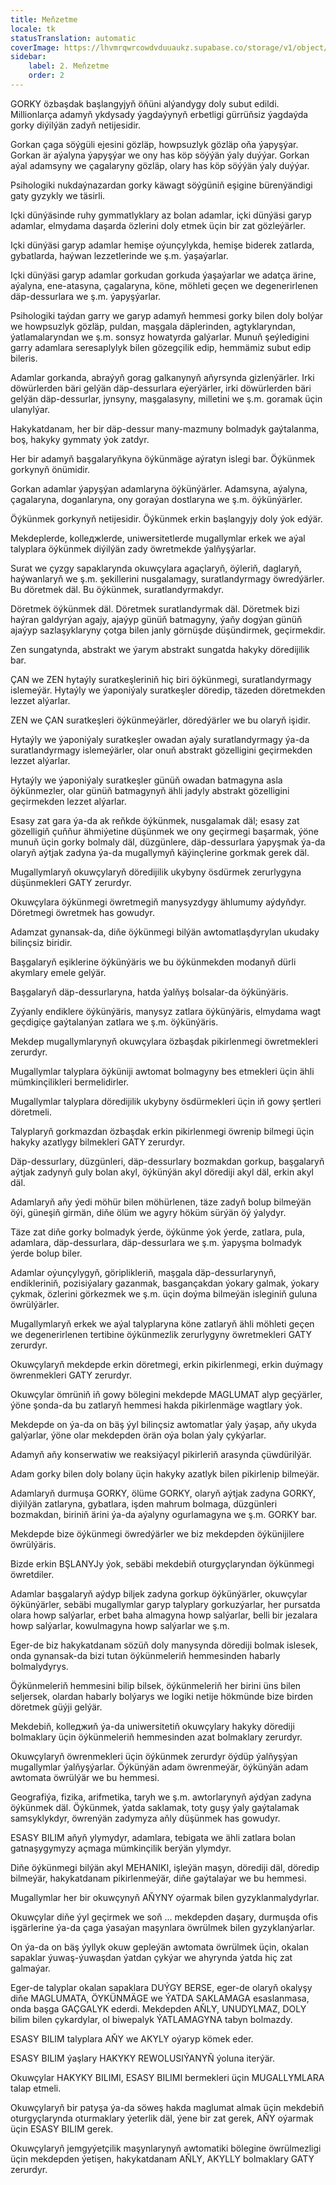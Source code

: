 ```yaml
---
title: Meňzetme
locale: tk
statusTranslation: automatic
coverImage: https://lhvmrqwrcowdvduuaukz.supabase.co/storage/v1/object/public/strapi-uploads/small_cover-educacion-fundamental.webp-2d51a7828a2b1309555be27f7e2a61a0.webp
sidebar:
    label: 2. Meňzetme
    order: 2
---
```

GORKY özbaşdak başlangyjyň öňüni alýandygy doly subut edildi. Millionlarça adamyň ykdysady ýagdaýynyň erbetligi gürrüňsiz ýagdaýda gorky diýilýän zadyň netijesidir.

Gorkan çaga söýgüli ejesini gözläp, howpsuzlyk gözläp oňa ýapyşýar. Gorkan är aýalyna ýapyşýar we ony has köp söýýän ýaly duýýar. Gorkan aýal adamsyny we çagalaryny gözläp, olary has köp söýýän ýaly duýýar.

Psihologiki nukdaýnazardan gorky käwagt söýgüniň eşigine bürenýändigi gaty gyzykly we täsirli.

Içki dünýäsinde ruhy gymmatlyklary az bolan adamlar, içki dünýäsi garyp adamlar, elmydama daşarda özlerini doly etmek üçin bir zat gözleýärler.

Içki dünýäsi garyp adamlar hemişe oýunçylykda, hemişe biderek zatlarda, gybatlarda, haýwan lezzetlerinde we ş.m. ýaşaýarlar.

Içki dünýäsi garyp adamlar gorkudan gorkuda ýaşaýarlar we adatça ärine, aýalyna, ene-atasyna, çagalaryna, köne, möhleti geçen we degenerirlenen däp-dessurlara we ş.m. ýapyşýarlar.

Psihologiki taýdan garry we garyp adamyň hemmesi gorky bilen doly bolýar we howpsuzlyk gözläp, puldan, maşgala däplerinden, agtyklaryndan, ýatlamalaryndan we ş.m. sonsyz howatyrda galýarlar. Munuň şeýledigini garry adamlara seresaplylyk bilen gözegçilik edip, hemmämiz subut edip bileris.

Adamlar gorkanda, abraýyň gorag galkanynyň aňyrsynda gizlenýärler. Irki döwürlerden bäri gelýän däp-dessurlara eýerýärler, irki döwürlerden bäri gelýän däp-dessurlar, jynsyny, maşgalasyny, milletini we ş.m. goramak üçin ulanylýar.

Hakykatdanam, her bir däp-dessur many-mazmuny bolmadyk gaýtalanma, boş, hakyky gymmaty ýok zatdyr.

Her bir adamyň başgalaryňkyna öýkünmäge aýratyn islegi bar. Öýkünmek gorkynyň önümidir.

Gorkan adamlar ýapyşýan adamlaryna öýkünýärler. Adamsyna, aýalyna, çagalaryna, doganlaryna, ony goraýan dostlaryna we ş.m. öýkünýärler.

Öýkünmek gorkynyň netijesidir. Öýkünmek erkin başlangyjy doly ýok edýär.

Mekdeplerde, kolleджlerde, uniwersitetlerde mugallymlar erkek we aýal talyplara öýkünmek diýilýän zady öwretmekde ýalňyşýarlar.

Surat we çyzgy sapaklarynda okuwçylara agaçlaryň, öýleriň, daglaryň, haýwanlaryň we ş.m. şekillerini nusgalamagy, suratlandyrmagy öwredýärler. Bu döretmek däl. Bu öýkünmek, suratlandyrmakdyr.

Döretmek öýkünmek däl. Döretmek suratlandyrmak däl. Döretmek bizi haýran galdyrýan agajy, ajaýyp günüň batmagyny, ýaňy dogýan günüň ajaýyp sazlaşyklaryny çotga bilen janly görnüşde düşündirmek, geçirmekdir.

Zen sungatynda, abstrakt we ýarym abstrakt sungatda hakyky döredijilik bar.

ÇAN we ZEN hytaýly suratkeşleriniň hiç biri öýkünmegi, suratlandyrmagy islemeýär. Hytaýly we ýaponiýaly suratkeşler döredip, täzeden döretmekden lezzet alýarlar.

ZEN we ÇAN suratkeşleri öýkünmeýärler, döredýärler we bu olaryň işidir.

Hytaýly we ýaponiýaly suratkeşler owadan aýaly suratlandyrmagy ýa-da suratlandyrmagy islemeýärler, olar onuň abstrakt gözelligini geçirmekden lezzet alýarlar.

Hytaýly we ýaponiýaly suratkeşler günüň owadan batmagyna asla öýkünmezler, olar günüň batmagynyň ähli jadyly abstrakt gözelligini geçirmekden lezzet alýarlar.

Esasy zat gara ýa-da ak reňkde öýkünmek, nusgalamak däl; esasy zat gözelligiň çuňňur ähmiýetine düşünmek we ony geçirmegi başarmak, ýöne munuň üçin gorky bolmaly däl, düzgünlere, däp-dessurlara ýapyşmak ýa-da olaryň aýtjak zadyna ýa-da mugallymyň käýinçlerine gorkmak gerek däl.

Mugallymlaryň okuwçylaryň döredijilik ukybyny ösdürmek zerurlygyna düşünmekleri GATY zerurdyr.

Okuwçylara öýkünmegi öwretmegiň manysyzdygy ählumumy aýdyňdyr. Döretmegi öwretmek has gowudyr.

Adamzat gynansak-da, diňe öýkünmegi bilýän awtomatlaşdyrylan ukudaky bilinçsiz biridir.

Başgalaryň eşiklerine öýkünýäris we bu öýkünmekden modanyň dürli akymlary emele gelýär.

Başgalaryň däp-dessurlaryna, hatda ýalňyş bolsalar-da öýkünýäris.

Zyýanly endiklere öýkünýäris, manysyz zatlara öýkünýäris, elmydama wagt geçdigiçe gaýtalanýan zatlara we ş.m. öýkünýäris.

Mekdep mugallymlarynyň okuwçylara özbaşdak pikirlenmegi öwretmekleri zerurdyr.

Mugallymlar talyplara öýküniji awtomat bolmagyny bes etmekleri üçin ähli mümkinçilikleri bermelidirler.

Mugallymlar talyplara döredijilik ukybyny ösdürmekleri üçin iň gowy şertleri döretmeli.

Talyplaryň gorkmazdan özbaşdak erkin pikirlenmegi öwrenip bilmegi üçin hakyky azatlygy bilmekleri GATY zerurdyr.

Däp-dessurlary, düzgünleri, däp-dessurlary bozmakdan gorkup, başgalaryň aýtjak zadynyň guly bolan akyl, öýkünýän akyl dörediji akyl däl, erkin akyl däl.

Adamlaryň aňy ýedi möhür bilen möhürlenen, täze zadyň bolup bilmeýän öýi, güneşiň girmän, diňe ölüm we agyry höküm sürýän öý ýalydyr.

Täze zat diňe gorky bolmadyk ýerde, öýkünme ýok ýerde, zatlara, pula, adamlara, däp-dessurlara, däp-dessurlara we ş.m. ýapyşma bolmadyk ýerde bolup biler.

Adamlar oýunçylygyň, göriplikleriň, maşgala däp-dessurlarynyň, endikleriniň, pozisiýalary gazanmak, basgançakdan ýokary galmak, ýokary çykmak, özlerini görkezmek we ş.m. üçin doýma bilmeýän isleginiň guluna öwrülýärler.

Mugallymlaryň erkek we aýal talyplaryna köne zatlaryň ähli möhleti geçen we degenerirlenen tertibine öýkünmezlik zerurlygyny öwretmekleri GATY zerurdyr.

Okuwçylaryň mekdepde erkin döretmegi, erkin pikirlenmegi, erkin duýmagy öwrenmekleri GATY zerurdyr.

Okuwçylar ömrüniň iň gowy bölegini mekdepde MAGLUMAT alyp geçýärler, ýöne şonda-da bu zatlaryň hemmesi hakda pikirlenmäge wagtlary ýok.

Mekdepde on ýa-da on bäş ýyl bilinçsiz awtomatlar ýaly ýaşap, aňy ukyda galýarlar, ýöne olar mekdepden örän oýa bolan ýaly çykýarlar.

Adamyň aňy konserwatiw we reaksiýaçyl pikirleriň arasynda çüwdürilýär.

Adam gorky bilen doly bolany üçin hakyky azatlyk bilen pikirlenip bilmeýär.

Adamlaryň durmuşa GORKY, ölüme GORKY, olaryň aýtjak zadyna GORKY, diýilýän zatlaryna, gybatlara, işden mahrum bolmaga, düzgünleri bozmakdan, biriniň ärini ýa-da aýalyny ogurlamagyna we ş.m. GORKY bar.

Mekdepde bize öýkünmegi öwredýärler we biz mekdepden öýkünijilere öwrülýäris.

Bizde erkin BŞLANYJy ýok, sebäbi mekdebiň oturgyçlaryndan öýkünmegi öwretdiler.

Adamlar başgalaryň aýdyp biljek zadyna gorkup öýkünýärler, okuwçylar öýkünýärler, sebäbi mugallymlar garyp talyplary gorkuzýarlar, her pursatda olara howp salýarlar, erbet baha almagyna howp salýarlar, belli bir jezalara howp salýarlar, kowulmagyna howp salýarlar we ş.m.

Eger-de biz hakykatdanam sözüň doly manysynda dörediji bolmak islesek, onda gynansak-da bizi tutan öýkünmeleriň hemmesinden habarly bolmalydyrys.

Öýkünmeleriň hemmesini bilip bilsek, öýkünmeleriň her birini üns bilen seljersek, olardan habarly bolýarys we logiki netije hökmünde bize birden döretmek güýji gelýär.

Mekdebiň, kolleджиň ýa-da uniwersitetiň okuwçylary hakyky dörediji bolmaklary üçin öýkünmeleriň hemmesinden azat bolmaklary zerurdyr.

Okuwçylaryň öwrenmekleri üçin öýkünmek zerurdyr öýdüp ýalňyşýan mugallymlar ýalňyşýarlar. Öýkünýän adam öwrenmeýär, öýkünýän adam awtomata öwrülýär we bu hemmesi.

Geografiýa, fizika, arifmetika, taryh we ş.m. awtorlarynyň aýdýan zadyna öýkünmek däl. Öýkünmek, ýatda saklamak, toty guşy ýaly gaýtalamak samsyklykdyr, öwrenýän zadymyza aňly düşünmek has gowudyr.

ESASY BILIM aňyň ylymydyr, adamlara, tebigata we ähli zatlara bolan gatnaşygymyzy açmaga mümkinçilik berýän ylymdyr.

Diňe öýkünmegi bilýän akyl MEHANIKI, işleýän maşyn, dörediji däl, döredip bilmeýär, hakykatdanam pikirlenmeýär, diňe gaýtalaýar we bu hemmesi.

Mugallymlar her bir okuwçynyň AŇYNY oýarmak bilen gyzyklanmalydyrlar.

Okuwçylar diňe ýyl geçirmek we soň ... mekdepden daşary, durmuşda ofis işgärlerine ýa-da çaga ýasaýan maşynlara öwrülmek bilen gyzyklanýarlar.

On ýa-da on bäş ýyllyk okuw gepleýän awtomata öwrülmek üçin, okalan sapaklar ýuwaş-ýuwaşdan ýatdan çykýar we ahyrynda ýatda hiç zat galmaýar.

Eger-de talyplar okalan sapaklara DUÝGY BERSE, eger-de olaryň okalyşy diňe MAGLUMATA, ÖYKÜNMÄGE we ÝATDA SAKLAMAGA esaslanmasa, onda başga GAÇGALYK ederdi. Mekdepden AŇLY, UNUDYLMAZ, DOLY bilim bilen çykardylar, ol biwepalyk ÝATLAMAGYNA tabyn bolmazdy.

ESASY BILIM talyplara AŇY we AKYLY oýaryp kömek eder.

ESASY BILIM ýaşlary HAKYKY REWOLUSIÝANYŇ ýoluna iterýär.

Okuwçylar HAKYKY BILIMI, ESASY BILIMI bermekleri üçin MUGALLYMLARA talap etmeli.

Okuwçylaryň bir patyşa ýa-da söweş hakda maglumat almak üçin mekdebiň oturgyçlarynda oturmaklary ýeterlik däl, ýene bir zat gerek, AŇY oýarmak üçin ESASY BILIM gerek.

Okuwçylaryň jemgyýetçilik maşynlarynyň awtomatiki bölegine öwrülmezligi üçin mekdepden ýetişen, hakykatdanam AŇLY, AKYLLY bolmaklary GATY zerurdyr.

